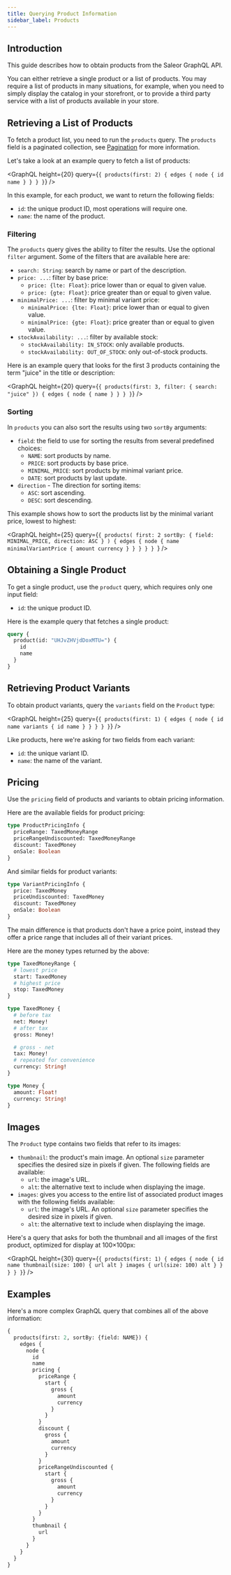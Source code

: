```yaml
---
title: Querying Product Information
sidebar_label: Products
---
```



## Introduction

This guide describes how to obtain products from the Saleor GraphQL API.

You can either retrieve a single product or a list of products. You may require a list of products in many situations, for example, when you need to simply display the catalog in your storefront, or to provide a third party service with a list of products available in your store.

## Retrieving a List of Products

To fetch a product list, you need to run the `products` query. The `products` field is a paginated collection, see [Pagination](pagination.mdx) for more information.


Let's take a look at an example query to fetch a list of products:

<GraphQL
  height={20}
  query={`{
  products(first: 2) {
    edges {
      node {
        id
        name
      }
    }
  }
}`}
/>

In this example, for each product, we want to return the following fields:

- `id`: the unique product ID, most operations will require one.
- `name`: the name of the product.

### Filtering

The `products` query gives the ability to filter the results. Use the optional `filter` argument. Some of the filters that are available here are:

- `search: String`: search by name or part of the description.
- `price: ...`: filter by base price:
  - `price: {lte: Float}`: price lower than or equal to given value.
  - `price: {gte: Float}`: price greater than or equal to given value.
- `minimalPrice: ...`: filter by minimal variant price:
  - `minimalPrice: {lte: Float}`: price lower than or equal to given value.
  - `minimalPrice: {gte: Float}`: price greater than or equal to given value.
- `stockAvailability: ...`: filter by available stock:
  - `stockAvailability: IN_STOCK`: only available products.
  - `stockAvailability: OUT_OF_STOCK`: only out-of-stock products.

Here is an example query that looks for the first 3 products containing the term "juice" in the title or description:

<GraphQL
  height={20}
  query={`{
  products(first: 3, filter: { search: "juice" }) {
    edges {
      node {
        name
      }
    }
  }
}`}
/>

### Sorting

In `products` you can also sort the results using two `sortBy` arguments:

- `field`: the field to use for sorting the results from several predefined choices:
  - `NAME`: sort products by name.
  - `PRICE`: sort products by base price.
  - `MINIMAL_PRICE`: sort products by minimal variant price.
  - `DATE`: sort products by last update.
- `direction` - The direction for sorting items:
  - `ASC`: sort ascending.
  - `DESC`: sort descending.

This example shows how to sort the products list by the minimal variant price, lowest to highest:

<GraphQL
  height={25}
  query={`{
  products(
    first: 2
    sortBy: { field: MINIMAL_PRICE, direction: ASC }
  ) {
    edges {
      node {
        name
        minimalVariantPrice {
          amount
          currency
        }
      }
    }
  }
}
`}
/>

## Obtaining a Single Product

To get a single product, use the `product` query, which requires only one input field:

- `id`: the unique product ID.

Here is the example query that fetches a single product:

```graphql {2}
query {
  product(id: "UHJvZHVjdDoxMTU=") {
    id
    name
  }
}
```

## Retrieving Product Variants

To obtain product variants, query the `variants` field on the `Product` type:

<GraphQL
  height={25}
  query={`{
  products(first: 1) {
    edges {
      node {
        id
        name
        variants {
          id
          name
        }
      }
    }
  }
}`}
/>

Like products, here we're asking for two fields from each variant:

- `id`: the unique variant ID.
- `name`: the name of the variant.

## Pricing

Use the `pricing` field of products and variants to obtain pricing information.

Here are the available fields for product pricing:

```graphql
type ProductPricingInfo {
  priceRange: TaxedMoneyRange
  priceRangeUndiscounted: TaxedMoneyRange
  discount: TaxedMoney
  onSale: Boolean
}
```

And similar fields for product variants:

```graphql
type VariantPricingInfo {
  price: TaxedMoney
  priceUndiscounted: TaxedMoney
  discount: TaxedMoney
  onSale: Boolean
}
```

The main difference is that products don't have a price point, instead they offer a price range that includes all of their variant prices.

Here are the money types returned by the above:

```graphql
type TaxedMoneyRange {
  # lowest price
  start: TaxedMoney
  # highest price
  stop: TaxedMoney
}

type TaxedMoney {
  # before tax
  net: Money!
  # after tax
  gross: Money!

  # gross - net
  tax: Money!
  # repeated for convenience
  currency: String!
}

type Money {
  amount: Float!
  currency: String!
}
```

## Images

The `Product` type contains two fields that refer to its images:

- `thumbnail`: the product's main image. An optional `size` parameter specifies the desired size in pixels if given. The following fields are available:
  - `url`: the image's URL.
  - `alt`: the alternative text to include when displaying the image.
- `images`: gives you access to the entire list of associated product images with the following fields available:
  - `url`: the image's URL. An optional `size` parameter specifies the desired size in pixels if given.
  - `alt`: the alternative text to include when displaying the image.

Here's a query that asks for both the thumbnail and all images of the first product, optimized for display at 100×100px:

<GraphQL
  height={30}
  query={`{
  products(first: 1) {
    edges {
      node {
        id
        name
        thumbnail(size: 100) {
          url
          alt
        }
        images {
          url(size: 100)
          alt
        }
      }
    }
  }
}`}
/>

## Examples

Here's a more complex GraphQL query that combines all of the above information:

```graphql
{
  products(first: 2, sortBy: {field: NAME}) {
    edges {
      node {
        id
        name
        pricing {
          priceRange {
            start {
              gross {
                amount
                currency
              }
            }
          }
          discount {
            gross {
              amount
              currency
            }
          }
          priceRangeUndiscounted {
            start {
              gross {
                amount
                currency
              }
            }
          }
        }
        thumbnail {
          url
        }
      }
    }
  }
}
```